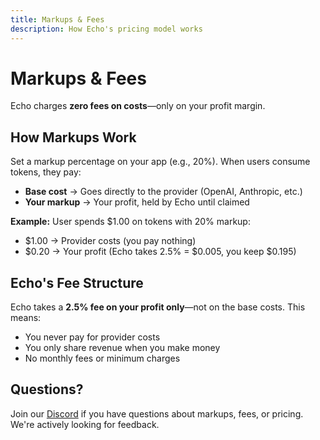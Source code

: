 ```yaml
---
title: Markups & Fees
description: How Echo's pricing model works
---
```


# Markups & Fees

Echo charges **zero fees on costs**—only on your profit margin.

## How Markups Work

Set a markup percentage on your app (e.g., 20%). When users consume tokens, they pay:
- **Base cost** → Goes directly to the provider (OpenAI, Anthropic, etc.)
- **Your markup** → Your profit, held by Echo until claimed

**Example:** User spends $1.00 on tokens with 20% markup:
- $1.00 → Provider costs (you pay nothing)
- $0.20 → Your profit (Echo takes 2.5% = $0.005, you keep $0.195)

## Echo's Fee Structure

Echo takes a **2.5% fee on your profit only**—not on the base costs. This means:
- You never pay for provider costs
- You only share revenue when you make money
- No monthly fees or minimum charges

## Questions?

Join our [Discord](https://discord.gg/merit) if you have questions about markups, fees, or pricing. We're actively looking for feedback.
